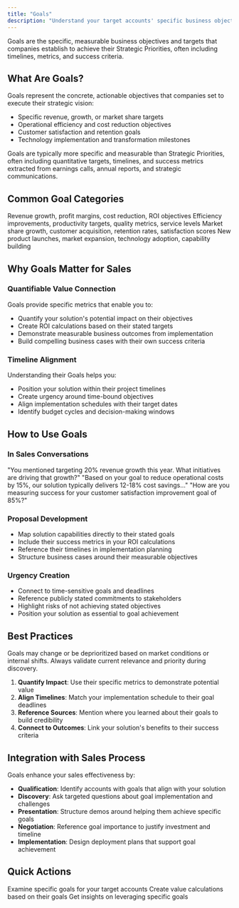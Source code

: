 ```yaml
---
title: "Goals"
description: "Understand your target accounts' specific business objectives and targets"
---
```


Goals are the specific, measurable business objectives and targets that companies establish to achieve their Strategic Priorities, often including timelines, metrics, and success criteria.

## What Are Goals?

Goals represent the concrete, actionable objectives that companies set to execute their strategic vision:

- Specific revenue, growth, or market share targets
- Operational efficiency and cost reduction objectives
- Customer satisfaction and retention goals
- Technology implementation and transformation milestones

<Info>
  Goals are typically more specific and measurable than Strategic Priorities, often including quantitative targets, timelines, and success metrics extracted from earnings calls, annual reports, and strategic communications.
</Info>

## Common Goal Categories

<CardGroup cols={2}>
  <Card title="Financial Targets" icon="dollar-sign">
    Revenue growth, profit margins, cost reduction, ROI objectives
  </Card>
  <Card title="Operational Goals" icon="target">
    Efficiency improvements, productivity targets, quality metrics, service levels
  </Card>
  <Card title="Market & Customer Goals" icon="users">
    Market share growth, customer acquisition, retention rates, satisfaction scores
  </Card>
  <Card title="Innovation & Growth" icon="lightbulb">
    New product launches, market expansion, technology adoption, capability building
  </Card>
</CardGroup>

## Why Goals Matter for Sales

### **Quantifiable Value Connection**

Goals provide specific metrics that enable you to:

- Quantify your solution's potential impact on their objectives
- Create ROI calculations based on their stated targets
- Demonstrate measurable business outcomes from implementation
- Build compelling business cases with their own success criteria

### **Timeline Alignment**

Understanding their Goals helps you:

- Position your solution within their project timelines
- Create urgency around time-bound objectives
- Align implementation schedules with their target dates
- Identify budget cycles and decision-making windows

## How to Use Goals

### **In Sales Conversations**

<Tabs>
  <Tab title="Discovery Questions">
    "You mentioned targeting 20% revenue growth this year. What initiatives are driving that growth?"
  </Tab>
  <Tab title="Value Quantification">
    "Based on your goal to reduce operational costs by 15%, our solution typically delivers 12-18% cost savings..."
  </Tab>
  <Tab title="Success Metrics">
    "How are you measuring success for your customer satisfaction improvement goal of 85%?"
  </Tab>
</Tabs>

### **Proposal Development**

- Map solution capabilities directly to their stated goals
- Include their success metrics in your ROI calculations
- Reference their timelines in implementation planning
- Structure business cases around their measurable objectives

### **Urgency Creation**

- Connect to time-sensitive goals and deadlines
- Reference publicly stated commitments to stakeholders
- Highlight risks of not achieving stated objectives
- Position your solution as essential to goal achievement

## Best Practices

<Warning>
  Goals may change or be deprioritized based on market conditions or internal shifts. Always validate current relevance and priority during discovery.
</Warning>

1. **Quantify Impact**: Use their specific metrics to demonstrate potential value
2. **Align Timelines**: Match your implementation schedule to their goal deadlines
3. **Reference Sources**: Mention where you learned about their goals to build credibility
4. **Connect to Outcomes**: Link your solution's benefits to their success criteria

## Integration with Sales Process

Goals enhance your sales effectiveness by:

- **Qualification**: Identify accounts with goals that align with your solution
- **Discovery**: Ask targeted questions about goal implementation and challenges
- **Presentation**: Structure demos around helping them achieve specific goals
- **Negotiation**: Reference goal importance to justify investment and timeline
- **Implementation**: Design deployment plans that support goal achievement

## Quick Actions

<CardGroup cols={3}>
  <Card title="Review Account Goals" icon="bullseye">
    Examine specific goals for your target accounts
  </Card>
  <Card title="Build ROI Models" icon="calculator">
    Create value calculations based on their goals
  </Card>
  <Card title="Ask AI Assistant" icon="message" href="/account-intelligence/ai-assistant">
    Get insights on leveraging specific goals
  </Card>
</CardGroup>